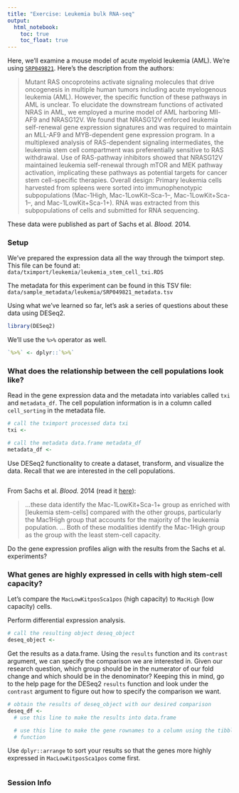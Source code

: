 ```yaml
---
title: "Exercise: Leukemia bulk RNA-seq"
output:   
  html_notebook: 
    toc: true
    toc_float: true
---
```


Here, we'll examine a mouse model of acute myeloid leukemia (AML).
We're using [`SRP049821`](https://www.ebi.ac.uk/ena/data/view/PRJNA267255).
Here's the description from the authors:

> Mutant RAS oncoproteins activate signaling molecules that drive oncogenesis in multiple human tumors including acute myelogenous leukemia (AML). However, the specific function of these pathways in AML is unclear. To elucidate the downstream functions of activated NRAS in AML, we employed a murine model of AML harboring Mll-AF9 and NRASG12V. We found that NRASG12V enforced leukemia self-renewal gene expression signatures and was required to maintain an MLL-AF9 and MYB-dependent gene expression program. In a multiplexed analysis of RAS-dependent signaling intermediates, the leukemia stem cell compartment was preferentially sensitive to RAS withdrawal. Use of RAS-pathway inhibitors showed that NRASG12V maintained leukemia self-renewal through mTOR and MEK pathway activation, implicating these pathways as potential targets for cancer stem cell-specific therapies. Overall design: Primary leukemia cells harvested from spleens were sorted into immunophenotypic subpopulations (Mac-1High, Mac-1LowKit–Sca-1–, Mac-1LowKit+Sca-1–, and Mac-1LowKit+Sca-1+). RNA was extracted from this subpopulations of cells and submitted for RNA sequencing.

These data were published as part of Sachs et al. _Blood._ 2014.

### Setup 

We've prepared the expression data all the way through the tximport step.
This file can be found at: `data/tximport/leukemia/leukemia_stem_cell_txi.RDS`

The metadata for this experiment can be found in this TSV file: `data/sample_metadata/leukemia/SRP049821_metadata.tsv`

Using what we've learned so far, let's ask a series of questions about these
data using DESeq2.

```r
library(DESeq2)
```

We'll use the `%>%` operator as well.

```r
`%>%` <- dplyr::`%>%`
```

### What does the relationship between the cell populations look like?

Read in the gene expression data and the metadata into variables called
`txi` and `metadata_df`.
The cell population information is in a column called `cell_sorting` in the
metadata file.

```r
# call the tximport processed data txi
txi <- 
```

```r
# call the metadata data.frame metadata_df
metadata_df <- 
```

Use DESeq2 functionality to create a dataset, transform, and visualize the data.
Recall that we are interested in the cell populations.

```r

```

From Sachs et al. _Blood._ 2014 (read it [here](https://www.ncbi.nlm.nih.gov/pmc/articles/PMC4239336/)):

> ...these data identify the Mac-1LowKit+Sca-1+ group as enriched with [leukemia stem-cells] compared with the other groups, particularly the Mac1High group that accounts for the majority of the leukemia population.
...
Both of these modalities identify the Mac-1High group as the group with the least stem-cell capacity.

Do the gene expression profiles align with the results from the Sachs et al. 
experiments?

### What genes are highly expressed in cells with high stem-cell capacity?

Let's compare the `MacLowKitposSca1pos` (high capacity) to `MacHigh` (low 
capacity) cells.  

Perform differential expression analysis.

```r
# call the resulting object deseq_object
deseq_object <- 
```

Get the results as a data.frame.
Using the `results` function and its `contrast` argument, we can specify the
comparison we are interested in.
Given our research question, which group should be in the numerator of 
our fold change and which should be in the denominator? 
Keeping this in mind, go to the help page for the DESeq2 `results` function and 
look under the `contrast` argument to figure out how to specify the comparison 
we want. 

```r
# obtain the results of deseq_object with our desired comparison
deseq_df <- 
  # use this line to make the results into data.frame

  # use this line to make the gene rownames to a column using the tibble::rownames_to_column 
  # function

```

Use `dplyr::arrange` to sort your results so that the genes more highly 
expressed in `MacLowKitposSca1pos` come first.

```r

```

### Session Info

```r

```

